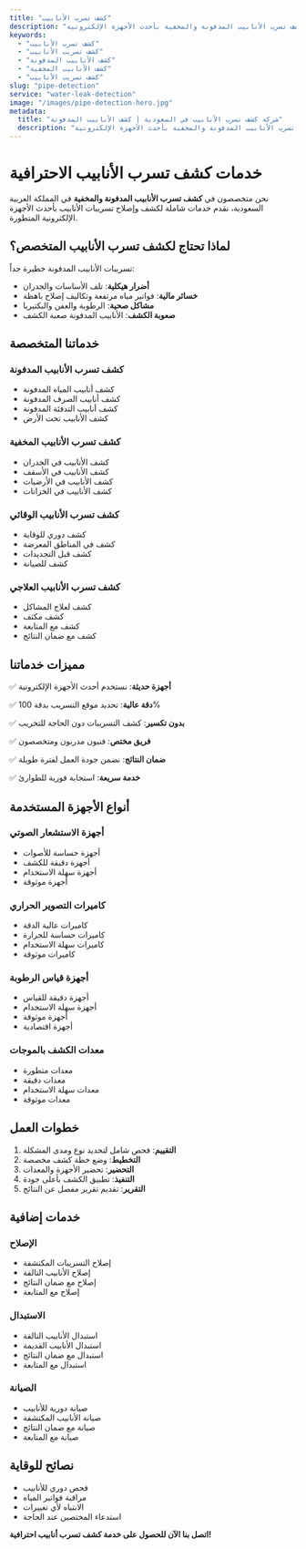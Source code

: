 ```yaml
---
title: "كشف تسرب الأنابيب"
description: "خدمات كشف تسرب الأنابيب المدفونة والمخفية بأحدث الأجهزة الإلكترونية"
keywords:
  - "كشف تسرب الأنابيب"
  - "كشف تسريب الأنابيب"
  - "كشف الأنابيب المدفونة"
  - "كشف الأنابيب المخفية"
  - "كشف تسريب الأنابيب"
slug: "pipe-detection"
service: "water-leak-detection"
image: "/images/pipe-detection-hero.jpg"
metadata:
  title: "شركة كشف تسرب الأنابيب في السعودية | كشف الأنابيب المدفونة"
  description: "أفضل شركة كشف تسرب أنابيب في السعودية. كشف تسرب الأنابيب المدفونة والمخفية بأحدث الأجهزة الإلكترونية."
---
```


# خدمات كشف تسرب الأنابيب الاحترافية

نحن متخصصون في **كشف تسرب الأنابيب المدفونة والمخفية** في المملكة العربية السعودية، نقدم خدمات شاملة لكشف وإصلاح تسريبات الأنابيب بأحدث الأجهزة الإلكترونية المتطورة.

## لماذا تحتاج لكشف تسرب الأنابيب المتخصص؟

تسريبات الأنابيب المدفونة خطيرة جداً:

- **أضرار هيكلية**: تلف الأساسات والجدران
- **خسائر مالية**: فواتير مياه مرتفعة وتكاليف إصلاح باهظة
- **مشاكل صحية**: الرطوبة والعفن والبكتيريا
- **صعوبة الكشف**: الأنابيب المدفونة صعبة الكشف

## خدماتنا المتخصصة

### كشف تسرب الأنابيب المدفونة
- كشف أنابيب المياه المدفونة
- كشف أنابيب الصرف المدفونة
- كشف أنابيب التدفئة المدفونة
- كشف الأنابيب تحت الأرض

### كشف تسرب الأنابيب المخفية
- كشف الأنابيب في الجدران
- كشف الأنابيب في الأسقف
- كشف الأنابيب في الأرضيات
- كشف الأنابيب في الخزانات

### كشف تسرب الأنابيب الوقائي
- كشف دوري للوقاية
- كشف في المناطق المعرضة
- كشف قبل التجديدات
- كشف للصيانة

### كشف تسرب الأنابيب العلاجي
- كشف لعلاج المشاكل
- كشف مكثف
- كشف مع المتابعة
- كشف مع ضمان النتائج

## مميزات خدماتنا

✅ **أجهزة حديثة**: نستخدم أحدث الأجهزة الإلكترونية

✅ **دقة عالية**: تحديد موقع التسريب بدقة 100%

✅ **بدون تكسير**: كشف التسريبات دون الحاجة للتخريب

✅ **فريق مختص**: فنيون مدربون ومتخصصون

✅ **ضمان النتائج**: نضمن جودة العمل لفترة طويلة

✅ **خدمة سريعة**: استجابة فورية للطوارئ

## أنواع الأجهزة المستخدمة

### أجهزة الاستشعار الصوتي
- أجهزة حساسة للأصوات
- أجهزة دقيقة للكشف
- أجهزة سهلة الاستخدام
- أجهزة موثوقة

### كاميرات التصوير الحراري
- كاميرات عالية الدقة
- كاميرات حساسة للحرارة
- كاميرات سهلة الاستخدام
- كاميرات موثوقة

### أجهزة قياس الرطوبة
- أجهزة دقيقة للقياس
- أجهزة سهلة الاستخدام
- أجهزة موثوقة
- أجهزة اقتصادية

### معدات الكشف بالموجات
- معدات متطورة
- معدات دقيقة
- معدات سهلة الاستخدام
- معدات موثوقة

## خطوات العمل

1. **التقييم**: فحص شامل لتحديد نوع ومدى المشكلة
2. **التخطيط**: وضع خطة كشف مخصصة
3. **التحضير**: تحضير الأجهزة والمعدات
4. **التنفيذ**: تطبيق الكشف بأعلى جودة
5. **التقرير**: تقديم تقرير مفصل عن النتائج

## خدمات إضافية

### الإصلاح
- إصلاح التسريبات المكتشفة
- إصلاح الأنابيب التالفة
- إصلاح مع ضمان النتائج
- إصلاح مع المتابعة

### الاستبدال
- استبدال الأنابيب التالفة
- استبدال الأنابيب القديمة
- استبدال مع ضمان النتائج
- استبدال مع المتابعة

### الصيانة
- صيانة دورية للأنابيب
- صيانة الأنابيب المكتشفة
- صيانة مع ضمان النتائج
- صيانة مع المتابعة

## نصائح للوقاية

- فحص دوري للأنابيب
- مراقبة فواتير المياه
- الانتباه لأي تغييرات
- استدعاء المختصين عند الحاجة

**اتصل بنا الآن للحصول على خدمة كشف تسرب أنابيب احترافية!**

